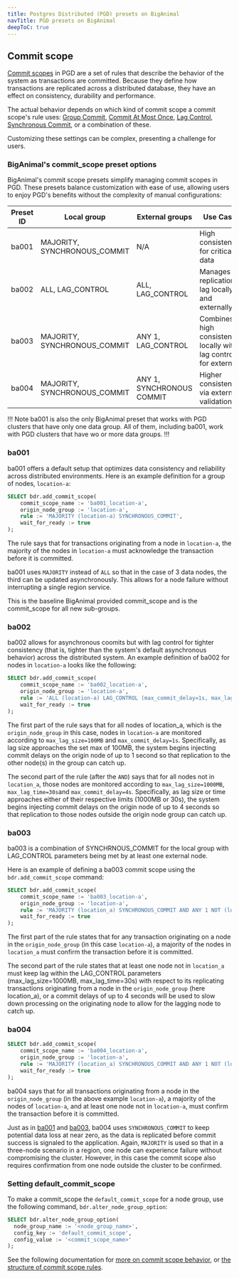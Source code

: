 ```yaml
---
title: Postgres Distributed (PGD) presets on BigAnimal
navTitle: PGD presets on BigAnimal
deepToC: true
---
```


## Commit scope

[Commit scopes](../../../pgd/latest/durability/commit-scopes/) in PGD are a set of rules that describe the behavior of the system as transactions are committed. Because they define how transactions are replicated across a distributed database, they have an effect on consistency, durability and performance.

The actual behavior depends on which kind of commit scope a commit scope's rule uses: [Group Commit](/../../../pgd/latest/durability/group-commit/), [Commit At Most Once](/../../../pgd/latest/durability/camo/), [Lag Control](/../../../pgd/latest/durability/lag-control/), [Synchronous Commit](/../../../pgd/latest/durability/synchronous_commit/), or a combination of these.

Customizing these settings can be complex, presenting a challenge for users. 

### BigAnimal's commit_scope preset options

BigAnimal's commit scope presets simplify managing commit scopes in PGD. These presets balance customization with ease of use, allowing users to enjoy PGD's benefits without the complexity of manual configurations:

| Preset ID | Local group         | External groups     | Use Case                             |
|-----------|---------------------|--------------------|--------------------------------------|
| ba001     | MAJORITY, SYNCHRONOUS_COMMIT  | N/A                | High consistency for critical data   |
| ba002     | ALL, LAG_CONTROL         | ALL, LAG_CONTROL        | Manages replication lag locally and externally |
| ba003     | MAJORITY, SYNCHRONOUS_COMMIT  | ANY 1, LAG_CONTROL        | Combines high consistency locally with lag control for external|
| ba004     | MAJORITY, SYNCHRONOUS_COMMIT  | ANY 1, SYNCHRONOUS COMMIT | Higher consistency via external validation |

!!! Note
ba001 is also the only BigAnimal preset that works with PGD clusters that have only one data group. All of them, including ba001, work with PGD clusters that have wo or more data groups.
!!!

### ba001

ba001 offers a default setup that optimizes data consistency and reliability across distributed environments. Here is an example definition for a group of nodes, `location-a`:

```sql
SELECT bdr.add_commit_scope(
    commit_scope_name := 'ba001_location-a',
    origin_node_group := 'location-a',
    rule := 'MAJORITY (location-a) SYNCHRONOUS_COMMIT',
    wait_for_ready := true
);
```

The rule says that for transactions originating from a node in `location-a`, the majority of the nodes in `location-a` must acknowledge the transaction before it is committed.

ba001 uses `MAJORITY` instead of `ALL` so that in the case of 3 data nodes, the third can be updated asynchronously. This allows for a node failure without interrupting a single region service. 

This is the baseline BigAnimal provided commit_scope and is the commit_scope for all new sub-groups.

### ba002

ba002 allows for asynchronous coomits but with lag control for tighter consistency (that is, tighter than the system's default asynchronous behavior) across the distributed system. An example definition of ba002 for nodes in `location-a` looks like the following:

```sql
SELECT bdr.add_commit_scope(
    commit_scope_name := 'ba002_location-a',
    origin_node_group := 'location-a',
    rule := 'ALL (location-a) LAG_CONTROL (max_commit_delay=1s, max_lag_size=100MB) AND ALL NOT (location-a) LAG_CONTROL (max_lag_size=1000MB, max_commit_delay=4s, max_lag_time=30s)',
    wait_for_ready := true
);
```

The first part of the rule says that for all nodes of location_a, which is the `origin_node_group` in this case, nodes in `location-a` are monitored according to `max_lag_size=100MB` and `max_commit_delay=1s`. Specifically, as lag size approaches the set max of 100MB, the system begins injecting commit delays on the origin node of up to 1 second so that replication to the other node(s) in the group can catch up.

The second part of the rule (after the `AND`) says that for all nodes not in `location_a`, those nodes are monitored according to `max_lag_size=1000MB`, `max_lag_time=30s`and `max_commit_delay=4s`. Specifically, as lag size or time approaches either of their respective limits (1000MB or 30s), the system begins injecting commit delays on the origin node of up to 4 seconds so that replication to those nodes outside the origin node group can catch up.

### ba003

ba003 is a combination of SYNCHRNOUS_COMMIT for the local group with LAG_CONTROL parameters being met by at least one external node.

Here is an example of defining a ba003 commit scope using the `bdr.add_commit_scope` command:

```sql
SELECT bdr.add_commit_scope(
    commit_scope_name := 'ba003_location-a',
    origin_node_group := 'location-a',
    rule := 'MAJORITY (location_a) SYNCHRONOUS_COMMIT AND ANY 1 NOT (location_a) LAG_CONTROL (max_lag_size=1000MB, max_commit_delay=4s, max_lag_time=30s)',
    wait_for_ready := true
);
```

The first part of the rule states that for any transaction originating on a node in the `origin_node_group` (in this case `location-a`), a majority of the nodes in `location_a` must confirm the transaction before it is committed. 

The second part of the rule states that at least one node not in `location_a` must keep lag within the LAG_CONTROL parameters (max_lag_size=1000MB, max_lag_time=30s) with respect to its replicating transactions originating from a node in the `origin_node_group` (here location_a), or a commit delays of up to 4 seconds will be used to slow down processing on the originating node to allow for the lagging node to catch up.


### ba004

```sql
SELECT bdr.add_commit_scope(
    commit_scope_name := 'ba004_location-a',
    origin_node_group := 'location-a',
    rule := 'MAJORITY (location_a) SYNCHRONOUS_COMMIT AND ANY 1 NOT (location_a) SYNCHRONOUS_COMMIT',
    wait_for_ready := true
);
```

ba004 says that for all transactions originating from a node in the `origin_node_group` (in the above example `location-a`), a majority of the nodes of `location-a`, and at least one node not in `location-a`, must confirm the transaction before it is committed.

Just as in [ba001](#ba001) and [ba003](#ba003), ba004 uses `SYNCHRONOUS_COMMIT` to keep potential data loss at near zero, as the data is replicated before commit success is signaled to the application. Again, `MAJORITY` is used so that in a three-node scenario in a region, one node can experience failure without compromising the cluster. However, in this case the commit scope also requires confirmation from one node outside the cluster to be confirmed. 

### Setting default_commit_scope

To make a commit_scope the `default_commit_scope` for a node group, use the following command, `bdr.alter_node_group_option`:

```sql
SELECT bdr.alter_node_group_option(
  node_group_name := '<node_group_name>',
  config_key := 'default_commit_scope',
  config_value := '<commit_scope_name>'
);
```

See the following documentation for [more on commit scope behavior](../../../pgd/latest/durability/commit-scopes/), or [the structure of commit scope rules](../../../pgd/latest/durability/commit-scope-rules/). 